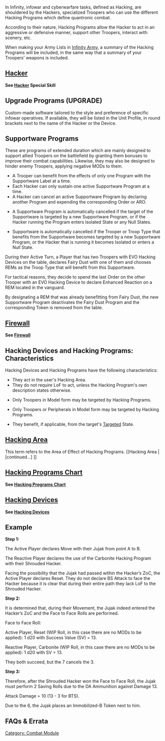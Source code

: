 {{section-combat-module}}
{{section-hacking}}


In Infinity, infowar and cyberwarfare tasks, defined as Hacking, are shouldered by the Hackers, specialized Troopers who can use the different Hacking Programs which define quantronic combat. 

{{greybox-start | Getting Started with Hacking}}
According to their nature, Hacking Programs allow the Hacker to act in an aggressive or defensive manner, support other Troopers, interact with scenery, etc.
{{greybox-end}}


{{remember-start}}
When making your Army Lists in [https://www.infinitytheuniverse.com/ Infinity Army], a summary of the Hacking Programs will be included, in the same way that a summary of your Troopers’ weapons is included.
{{remember-end}}


== [[Hacker]] ==
'''See [[Hacker]] Special Skill'''


{{n4}}

== Upgrade Programs (UPGRADE) ==

Custom-made software tailored to the style and preference of specific infowar operatives. If available, they will be listed in the Unit Profile, in round brackets next to the name of the Hacker or the Device. 

== Supportware Programs ==

These are programs of extended duration which are mainly designed to support allied Troopers on the battlefield by granting them bonuses to improve their combat capabilities. Likewise, they may also be designed to hinder enemy Troopers, applying negative MODs to them. 

{{important-start}}
* A Trooper can benefit from the effects of only one Program with the Supportware Label at a time. 
* Each Hacker can only sustain one active Supportware Program at a time. 
* A Hacker can cancel an active Supportware Program by declaring another Program and expending the corresponding Order or ARO. 
{{update | PDF 2.1, July 2023}}
* {{erratahighlight}}A Supportware Program is automatically cancelled if the target of the Supportware is targeted by a new Supportware Program, or if the Hacker running the Program enters Isolated State or any Null States.{{erratahighlight-end}}
{{update-end}}
{{original}}
* {{originalhighlight}}Supportware is automatically cancelled if the Trooper or Troop Type that benefits from the Supportware becomes targeted by a new Supportware Program, or the Hacker that is running it becomes Isolated or enters a Null State.{{originalhighlight-end}}
{{original-end}}
{{important-end}}


{{greybox-start | Example of Supportware Use and Cancellation }}
During their Active Turn, a Player that has two Troopers with EVO Hacking Devices on the table, declares Fairy Dust with one of them and chooses REMs as the Troop Type that will benefit from this Supportware.

For tactical reasons, they decide to spend the last Order on the other Trooper with an EVO Hacking Device to declare Enhanced Reaction on a REM located in the vanguard. 

By designating a REM that was already benefitting from Fairy Dust, the new Supportware Program deactivates the Fairy Dust Program and the corresponding Token is removed from the table. 
{{greybox-end}}

== [[Firewall]] ==
'''See [[Firewall]]'''



{{n4end}}
== Hacking Devices and Hacking Programs: Characteristics ==

Hacking Devices and Hacking Programs have the following characteristics:

*They act in the user's Hacking Area.
*They do not require LoF to act, unless the Hacking Program's own description states otherwise. 
{{n4list}}
{{update | PDF 2.1, July 2023}}
* Only Troopers in Model form may be targeted by Hacking Programs.
{{update-end}}
{{original}}
* Only Troopers {{originalhighlight}}or Peripherals{{originalhighlight-end}} in Model form may be targeted by Hacking Programs.
{{original-end}}
{{n4end}}
* They benefit, if applicable, from the target's [[Targeted]] State.

== [[Hacking Area]] ==

This term refers to the Area of Effect of Hacking Programs. [[Hacking Area | [continued...] ]]


== [[Hacking Programs Chart]] ==

'''See [[Hacking Programs Chart]]'''


== [[Hacking Device]]s ==

'''See [[Hacking Device]]s'''


== Example ==
{{greybox-start | Example of Quantronic Combat (Hacking)}}
'''Step 1:'''

The Active Player declares Move with their Jujak from point A to B. 

The Reactive Player declares the use of the Carbonite Hacking Program with their Shrouded Hacker.

Facing the possibility that the Jujak had passed within the Hacker’s ZoC, the Active Player declares Reset. They do not declare BS Attack to face the Hacker because it is clear that during their entire path they lack LoF to the Shrouded Hacker. 

{{image | name=eng-hacking-example-1.jpg | style=512border }}


'''Step 2:'''

It is determined that, during their Movement, the Jujak indeed entered the Hacker’s ZoC and the Face to Face Rolls are performed. 

Face to Face Roll:

Active Player, Reset (WIP Roll, in this case there are no MODs to be applied): 1 d20 with Success Value (SV) = 13.

Reactive Player, Carbonite (WIP Roll, in this case there are no MODs to be applied): 1 d20 with SV = 13.

They both succeed, but the 7 cancels the 3. 

{{image | name=eng-hacking-example-2.jpg | style=512border }}


'''Step 3:'''

Therefore, after the Shrouded Hacker won the Face to Face Roll, the Jujak must perform 2 Saving Rolls due to the DA Ammunition against Damage 13. 

Attack Damage = 10 (13 - 3 for BTS).

Due to the 6, the Jujak places an Immobilized-B Token next to him.

{{image | name=eng-hacking-example-3.jpg | style=512border }}
{{greybox-end}}


== FAQs & Errata ==

{{faqbox |
type = faq |
title = N4 FAQ |
version = Updated 1.1.1, Dec 2021 |
q = Q: How does Isolated State interact with Hacking Programs that are not granted by a Hacking Device? |
a = <s>A: While in Isolated State all the Trooper’s Hacking Programs, Skills and pieces of Equipment with the Comms Attack or Comms Equipment Labels or Traits (Hacking Device, Repeater...) are disabled.</s> 

{{erratahighlight}}A: While in Isolated State all the Trooper's Skills and pieces of Equipment with the Comms Attack or Comms Equipment Labels or Traits (Hacking Device, Repeater...) are disabled. In addition, all their Hacking Programs are disabled.{{erratahighlight-end}} |
related = [[Hacker]], [[Isolated State]], [[Quantronic Combat (Hacking)]] }}


{{section-combat-module}}
{{section-hacking}}



[[Category: Combat Module]]